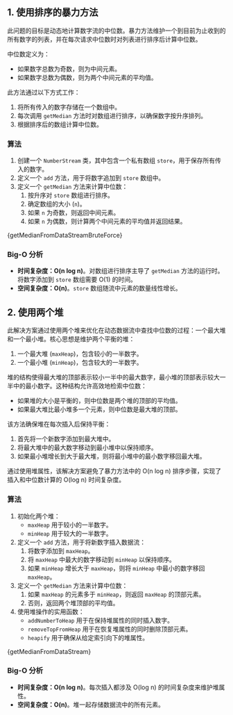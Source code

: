 

## 1. 使用排序的暴力方法

此问题的目标是动态地计算数字流的中位数。暴力方法维护一个到目前为止收到的所有数字的列表，并在每次请求中位数时对列表进行排序后计算中位数。

中位数定义为：

* 如果数字总数为奇数，则为中间元素。
* 如果数字总数为偶数，则为两个中间元素的平均值。

此方法通过以下方式工作：

1. 将所有传入的数字存储在一个数组中。
2. 每次调用 `getMedian` 方法时对数组进行排序，以确保数字按升序排列。
3. 根据排序后的数组计算中位数。

### 算法

1. 创建一个 `NumberStream` 类，其中包含一个私有数组 `store`，用于保存所有传入的数字。
2. 定义一个 `add` 方法，用于将数字追加到 `store` 数组中。
3. 定义一个 `getMedian` 方法来计算中位数：
   1. 按升序对 `store` 数组进行排序。
   2. 确定数组的大小 (`n`)。
   3. 如果 `n` 为奇数，则返回中间元素。
   4. 如果 `n` 为偶数，则计算两个中间元素的平均值并返回结果。

<MDXCodeBlock>
  {getMedianFromDataStreamBruteForce}
</MDXCodeBlock>

### Big-O 分析

* **时间复杂度：O(n log n)**。对数组进行排序主导了 `getMedian` 方法的运行时。将数字添加到 `store` 数组需要 O(1) 的时间。
* **空间复杂度：O(n)**。`store` 数组随流中元素的数量线性增长。

## 2. 使用两个堆

此解决方案通过使用两个堆来优化在动态数据流中查找中位数的过程：一个最大堆和一个最小堆。核心思想是维护两个平衡的堆：

1. 一个最大堆 (`maxHeap`)，包含较小的一半数字。
2. 一个最小堆 (`minHeap`)，包含较大的一半数字。

堆的结构使得最大堆的顶部表示较小一半中的最大数字，最小堆的顶部表示较大一半中的最小数字。这种结构允许高效地检索中位数：

* 如果堆的大小是平衡的，则中位数是两个堆的顶部的平均值。
* 如果最大堆比最小堆多一个元素，则中位数是最大堆的顶部。

该方法确保堆在每次插入后保持平衡：

1. 首先将一个新数字添加到最大堆中。
2. 将最大堆中的最大数字移动到最小堆中以保持顺序。
3. 如果最小堆增长到大于最大堆，则将最小堆中的最小数字移回最大堆。

通过使用堆属性，该解决方案避免了暴力方法中的 O(n log n) 排序步骤，实现了插入和中位数计算的 O(log n) 时间复杂度。

### 算法

1. 初始化两个堆：
   * `maxHeap` 用于较小的一半数字。
   * `minHeap` 用于较大的一半数字。
2. 定义一个 `add` 方法，用于将新数字插入数据流：
   1. 将数字添加到 `maxHeap`。
   2. 将 `maxHeap` 中最大的数字移动到 `minHeap` 以保持顺序。
   3. 如果 `minHeap` 增长大于 `maxHeap`，则将 `minHeap` 中最小的数字移回 `maxHeap`。
3. 定义一个 `getMedian` 方法来计算中位数：
   1. 如果 `maxHeap` 的元素多于 `minHeap`，则返回 `maxHeap` 的顶部元素。
   2. 否则，返回两个堆顶部的平均值。
4. 使用堆操作的实用函数：
   * `addNumberToHeap` 用于在保持堆属性的同时插入数字。
   * `removeTopFromHeap` 用于在恢复堆属性的同时删除顶部元素。
   * `heapify` 用于确保从给定索引向下的堆属性。

<MDXCodeBlock>{getMedianFromDataStream}</MDXCodeBlock>

### Big-O 分析

* **时间复杂度：O(n log n)**。每次插入都涉及 O(log n) 的时间复杂度来维护堆属性。
* **空间复杂度：O(n)**。堆一起存储数据流中的所有元素。
